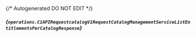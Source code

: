 {/* Autogenerated DO NOT EDIT  */}

##### *{`operations.C1APIRequestcatalogV1RequestCatalogManagementServiceListEntitlementsPerCatalogResponse`}*
<Collapsible defaultOpen openLabel={Labels.showProperties} closeLabel={Labels.hideProperties}>
    <C1APIRequestcatalogV1RequestCatalogManagementServiceListEntitlementsPerCatalogResponse/>
</Collapsible>


